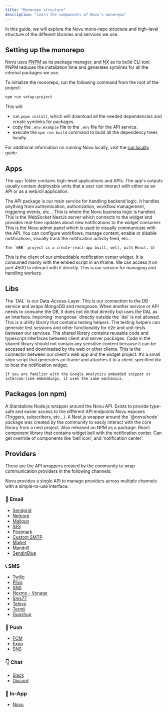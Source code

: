 ```yaml
---
title: "Monorepo structure"
description: "Learn the components of Novu's monorepo"
---
```


In this guide, we will explore the Novu mono-repo structure and high-level structure of the different libraries and services we use.

## Setting up the monorepo

Novu uses [PNPM](https://pnpm.js.org/) as its package manager, and [NX](https://nx.dev/) as its build CLI tool. PNPM reduces the installation time and generates symlinks for all the internal packages we use.

To initialize the monorepo, run the following command from the root of the project:

```bash
npm run setup:project
```

This will:

- run `pnpm install`, which will download all the needed dependencies and create symlinks for packages.
- copy the `.env.example` file to the `.env` file for the API service.
- execute the `npm run build` command to build all the dependency trees locally.

For additional information on running Novu locally, visit the [run locally](https://docs.novu.co/community/run-in-local-machine) guide.

## Apps

The `apps` folder contains high-level applications and APIs. The app's outputs usually contain deployable units that a user can interact with either as an API or as a web/cli application.


<Steps>
  <Step title="API">
    The API package is our main service for handling backend logic. It handles anything from authentication, authorization, workflow management, triggering events, etc... This is where the Novu business logic is handled.
  </Step>
  <Step title="WS aka Web Socket">
    This is the WebSocket NestJs server which connects to the widget and provides real-time updates about new notifications to the widget consumer.
  </Step>
  <Step title="Web aka Admin Panel">
    This is the Novu admin panel which is used to visually communicate with the API. You can configure workflows, manage content, enable or disable notifications, visually track the notification activity feed, etc...

    The `WEB` project is a create-react-app built, well, with React. 😄
  </Step>
  <Step title="Widget">
    This is the client of our embeddable notification center widget. It is consumed mainly with the embed script in an Iframe. We can access it on port 4500 to interact with it directly.
  </Step>
  <Step title="Worker">
    This is our service for managing and handling workers.
  </Step>
</Steps>

## Libs

<Steps>
  <Step title="@novu/dal">
    The `DAL` is our Data-Access-Layer. This is our connection to the DB service and wraps MongoDB and mongoose. When another service or API needs to consume the DB, it does not do that directly but uses the DAL as an interface. Importing `mongoose` directly outside the `dal` is not allowed.
  </Step>
  <Step title="@novu/testing">
    This is a utility library that contains testing helpers. The testing helpers can generate test sessions and other functionality for e2e and unit-tests between our services.
  </Step>
  <Step title="@novu/shared">
    The shared library contains reusable code and typescript interfaces between client and server packages. Code in the shared library should not contain any sensitive content because it can be accessed and downloaded by the web or other clients.
  </Step>
  <Step title="@novu/embed">
    This is the connector between our client's web app and the widget project. It’s a small shim script that generates an iframe and attaches it to a client-specified div to host the notification widget.

    If you are familiar with the Google Analytics embedded snippet or intercom-like embeddings, it uses the same mechanics.
  </Step>
</Steps>


## Packages (on npm)

<Steps>
  <Step title="@novu/node">
    A Standalone Node.js wrapper around the Novu API. Exists to provide type-safe and easier access to the different API endpoints Novu exposes (Triggers, subscribers, etc…).
  </Step>
  <Step title="@novu/nest">
    A Nest.js wrapper around the `@novu/node` package was created by the community to easily interact with the core library from a nest project. Also released on NPM as a package.
  </Step>
  <Step title="@novu/notification-center">
    React component library that contains widget bell with the notification center. Can get override of components like ‘bell icon’, and ‘notification center’.
  </Step>
</Steps>

## Providers

These are the API wrappers created by the community to wrap communication providers in the following channels:

Novu provides a single API to manage providers across multiple channels with a simple-to-use interface.

### 💌 Email

- [Sendgrid](https://github.com/novuhq/novu/tree/main/providers/sendgrid)
- [Netcore](https://github.com/novuhq/novu/tree/main/providers/netcore)
- [Mailgun](https://github.com/novuhq/novu/tree/main/providers/mailgun)
- [SES](https://github.com/novuhq/novu/tree/main/providers/ses)
- [Postmark](https://github.com/novuhq/novu/tree/main/providers/postmark)
- [Custom SMTP](https://github.com/novuhq/novu/tree/main/providers/nodemailer)
- [Mailjet](https://github.com/novuhq/novu/tree/main/providers/mailjet)
- [Mandrill](https://github.com/novuhq/novu/tree/main/providers/mandrill)
- [SendinBlue](https://github.com/novuhq/novu/tree/main/providers/sendinblue)

### 📞 SMS

- [Twilio](https://github.com/novuhq/novu/tree/main/providers/twilio)
- [Plivo](https://github.com/novuhq/novu/tree/main/providers/plivo)
- [SNS](https://github.com/novuhq/novu/tree/main/providers/sns)
- [Nexmo - Vonage](https://github.com/novuhq/novu/tree/main/providers/nexmo)
- [Sms77](https://github.com/novuhq/novu/tree/main/providers/sms77)
- [Telnyx](https://github.com/novuhq/novu/tree/main/providers/telnyx)
- [Termii](https://github.com/novuhq/novu/tree/main/providers/termii)
- [Gupshup](https://github.com/novuhq/novu/tree/main/providers/gupshup)

### 📱 Push

- [FCM](https://github.com/novuhq/novu/tree/main/providers/fcm)
- [Expo](https://github.com/novuhq/novu/tree/main/providers/expo)
- [SNS](https://github.com/novuhq/novu/tree/main/providers/sns)

### 👇 Chat

- [Slack](https://github.com/novuhq/novu/tree/main/providers/slack)
- [Discord](https://github.com/novuhq/novu/tree/main/providers/discord)

### 📱 In-App

- [Novu](https://docs.novu.co/notification-center/getting-started)